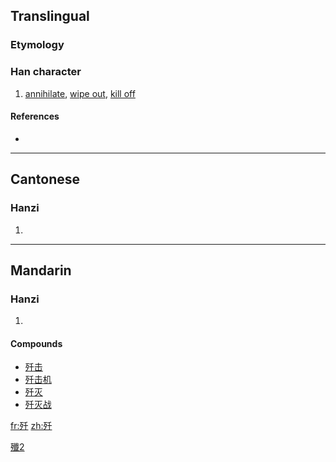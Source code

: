{{also|殲}}
==Translingual==

===Etymology===
{{Han simp|殲|f=韱|t=千}}

[[Category:CJKV characters simplified differently in Japan and China|殲2]]

===Han character===
{{Han char|rn=78|rad=歹|as=03|sn=7|four=|canj=一弓竹十 (MNHJ), X一弓竹十 (XMNHJ)}}

# [[annihilate]], [[wipe out]], [[kill off]]

====References====
* {{Han ref|kx=0579.121|hdz=21381.100|uh=6B7C|ud=27516}}

----

==Cantonese==

===Hanzi===
{{yue-hanzi|jyut=|y=chim1|tra=殲}}

# {{defn|Cantonese}}

----

==Mandarin==

===Hanzi===
{{cmn-hanzi|tra=殲|pin=[[jiān]] ([[jian1]])|wg=chien<sup>1</sup>}}

# {{defn|Mandarin}}

====Compounds====
* [[歼击]]
* [[歼击机]]
* [[歼灭]]
* [[歼灭战]]

[[fr:歼]]
[[zh:歼]]